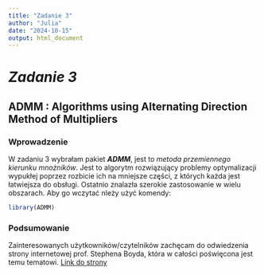 ---
title: "Zadanie 3"
author: "Julia"
date: "2024-10-15"
output: html_document
---

# ***Zadanie 3***

## **ADMM : Algorithms using Alternating Direction Method of Multipliers**

### Wprowadzenie

W zadaniu 3 wybrałam pakiet ***ADMM***, jest to *metoda przemiennego kierunku mnożników*. Jest to algorytm rozwiązujący problemy optymalizacji wypukłej poprzez rozbicie ich na mniejsze części, z których każda jest łatwiejsza do obsługi. Ostatnio znalazła szerokie zastosowanie w wielu obszarach. Aby go wczytać nleży użyć komendy:

```{r}
library(ADMM)
```

### Podsumowanie

Zainteresowanych użytkowników/czytelników zachęcam do odwiedzenia strony internetowej prof. Stephena Boyda, która w całości poświęcona jest temu tematowi. [Link do strony](https://stanford.edu/~boyd/papers/admm_distr_stats.html)
